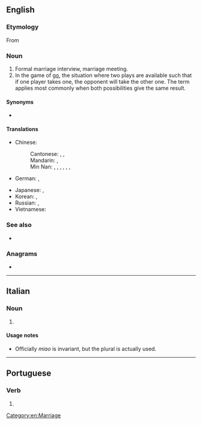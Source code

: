 ==English==
{{wikipedia}}

===Etymology===
From {{bor|en|ja|見合い||tr=みあい, miai|sc=Jpan}}

===Noun===
{{en-noun|-}}

# Formal marriage interview, marriage meeting.
# In the game of [[go]], the situation where two plays are available such that if one player takes one, the opponent will take the other one. The term applies most commonly when both possibilities give the same result.

====Synonyms====
* {{sense|formal marriage interview}} {{l|en|omiai}}

====Translations====
{{trans-top-also|formal marriage interview|blind date}}
* Chinese:
*: Cantonese: {{t|yue|相親|sc=Hani}}, {{t|yue|相亲|tr=soeng1 can1|sc=Hani}}, {{t|yue|相睼|tr=soeng1 tai4|sc=Hani}}
*: Mandarin: {{t+|cmn|相親|sc=Hani}}, {{t+|cmn|相亲|tr=xiāngqīn|sc=Hani}}
*: Min Nan: {{t|nan|看親情|sc=Hani}}, {{t|nan|看亲情|tr=khòaⁿ-chhin-chiâⁿ|sc=Hani}}, {{t|nan|相親像|sc=Hani}}, {{t|nan|相亲像|tr=sio-chhin-chhiūⁿ|sc=Hani}}, {{t|nan|相看|tr=tùi-khòaⁿ|sc=Hani}}, {{t|nan|對相|sc=Hani}}, {{t|nan|对相|tr=tùi-siàng/tùi-siòng|sc=Hani}}
* German: {{t|de|Miai|n}}, {{t|de|Omiai|n}}
{{trans-mid}}
* Japanese: {{t|ja|見合い|tr=みあい, miai|sc=Jpan}}, {{t|ja|見合い|tr=おみあい, o-miai|alt=お見合い|sc=Jpan}}
* Korean: {{t|ko|맞선|sc=Kore}}, {{t|ko|소개팅|sc=Kore}}
* Russian: {{t|ru|о-миа́и|n}}, {{t+|ru|смотри́ны|f-p}} {{qualifier|dated, old Russian tradition, "bride show"}}
* Vietnamese: {{t|vi|dạm ngõ}}
{{trans-bottom}}

===See also===
* {{l|en|blind date}}

===Anagrams===
* {{anagrams|en|a=aiim|AIIM|Imai}}

[[Category:en:Marriage]]

----

==Italian==

===Noun===
{{head|it|noun form|g=m}}

# {{plural of|it|miao}}

====Usage notes====
* Officially ''miao'' is invariant, but the plural is actually used.

----

==Portuguese==

===Verb===
{{head|pt|verb form}}

# {{pt-verb form of|miar|ar|imperative|affirmative|plural|second}}